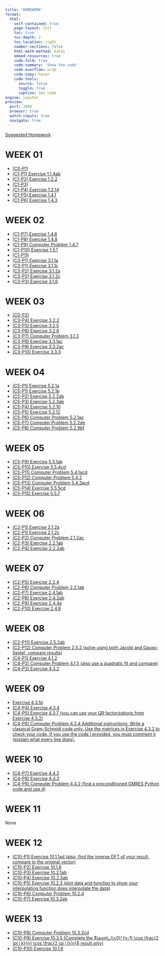 ```yaml
---
title: 'HOMEWORK'
format:
  html:
    self-contained: true
    page-layout: full
    toc: true
    toc-depth: 2
    toc-location: right
    number-sections: false
    html-math-method: katex
    embed-resources: true
    code-fold: true
    code-summary: 'Show the code'
    code-overflow: wrap
    code-copy: hover
    code-tools:
      source: false
      toggle: true
      caption: See code
engine: jupyter
preview:
  port: 3000
  browser: true
  watch-inputs: true
  navigate: true
---
```


[Suggested Homework](./math411-suggested-homework.html)

# **WEEK 01**

- [(C0-P1)](#)
- [(C1-P1) Exercise 1.1.4ab](#)
- [(C1-P2) Exercise 1.2.2](#)
- [(C1-P3)](#)
- [(C1-P4) Exercise 1.2.14](#)
- [(C1-P5) Exercise 1.4.1](#)
- [(C1-P6) Exercise 1.4.3](#)

# **WEEK 02**

- [(C1-P7) Exercise 1.4.6](#)
- [(C1-P8) Exercise 1.4.8](#)
- [(C1-P9) Computer Problem 1.4.7](#)
- [(C1-P10) Exercise 1.5.1](#)
- [(C1-P11)](#)
- [(C3-P1) Exercise 3.1.1a](./w02/exercise3-1-1a.html)
- [(C3-P1) Exercise 3.1.1c](./w02/exercise3-1-1c.html)
- [(C3-P2) Exercise 3.1.2a](./w02/exercise3-1-2a.html)
- [(C3-P2) Exercise 3.1.2c](./w02/exercise3-1-2c.html)
- [(C3-P3) Exercise 3.1.6](./w02/exercise3-1-6.html)

# **WEEK 03**

- [(C0-P2)](./w03/c0-p2.html)
- [(C3-P4) Exercise 3.2.2](./w03/exercise3-2-2.html)
- [(C3-P5) Exercise 3.2.5](#)
- [(C3-P6) Exercise 3.2.6](#)
- [(C3-P7) Computer Problem 3.1.3](#)
- [(C3-P8) Exercise 3.3.1ac](#)
- [(C3-P9) Exercise 3.3.2ac](#)
- [(C3-P10) Exercise 3.3.3](./w03/exercise3-3-3.html)

# **WEEK 04**

- [(C5-P1) Exercise 5.2.1a](./w04/exercise5-2-1a.html)
- [(C5-P1) Exercise 5.2.1b](./w04/exercise5-2-b.html)
- [(C5-P2) Exercise 5.2.2ab](#)
- [(C5-P3) Exercise 5.2.3ab](#)
- [(C5-P4) Exercise 5.2.10](#)
- [(C5-P5) Exercise 5.2.12](#)
- [(C5-P6) Computer Problem 5.2.1ac](#)
- [(C5-P7) Computer Problem 5.2.2de](#)
- [(C5-P8) Computer Problem 5.2.9bf](#)

# **WEEK 05**

- [(C5-P9) Exercise 5.5.1ab](#)
- [(C5-P10) Exercise 5.5.4cd](#)
- [(C5-P11) Computer Problem 5.4.1acd](#)
- [(C5-P12) Computer Problem 5.4.2](#)
- [(C5-P13) Computer Problem 5.4.3acd](#)
- [(C5-P14) Exercise 5.5.5cd](#)
- [(C5-P15) Exercise 5.5.7](#)

# **WEEK 06**

- [(C2-P1) Exercise 2.1.2a](./w06/exercise2-1-2a.html)
- [(C2-P1) Exercise 2.1.2c](#)
- [(C2-P2) Computer Problem 2.1.2ac](#)
- [(C2-P3) Exercise 2.2.1ab](#)
- [(C2-P4) Exercise 2.2.2ab](#)

# **WEEK 07**

- [(C2-P5) Exercise 2.2.4](#)
- [(C2-P6) Computer Problem 2.2.1ab](#)
- [(C2-P7) Exercise 2.4.1ab](#)
- [(C2-P8) Exercise 2.4.2ab](#)
- [(C2-P9) Exercise 2.4.4a](./w07/exercise2-4-4a.html)
- [(C2-P10) Exercise 2.4.6](./w07/exercise2-4-6.html)

# **WEEK 08**

- [(C2-P11) Exercise 2.5.2ab](#)
- [(C2-P12) Computer Problem 2.5.2 (solve using both Jacobi and Gauss-Seidel, compare results)](#)
- [(C4-P1) Exercise 4.1.2](#)
- [(C4-P2) Computer Problem 4.1.5 (also use a quadratic fit and compare)](#)
- [(C4-P3) Exercise 4.3.2](#)

# **WEEK 09**

- [Exercise 4.3.1d](./w09/exercise4-3-1d.html)
- [(C4-P4) Exercise 4.3.4](#)
- [(C4-P5) Exercise 4.3.7 (you can use your QR factorizations from Exercise 4.3.2)](#)
- [(C4-P6) Computer Problem 4.3.4 Additional instructions: Write a classical Gram-Schmidt code only. Use the matrices in Exercise 4.3.2 to check your code. If you use the code I provided, you must comment it (explain what every line does).](#)

# **WEEK 10**

- [(C4-P7) Exercise 4.4.2](#)
- [(C4-P8) Exercise 4.4.3](#)
- [(C4-P9) Computer Problem 4.4.2 (find a preconditioned GMRES Python code and use it)](#)

# **WEEK 11**

None

# **WEEK 12**

- [(C10-P1) Exercise 10.1.1ad (also, find the inverse DFT of your result, compare to the original vector)](#)
- [(C10-P2) Exercise 10.1.8](#)
- [(C10-P3) Exercise 10.2.1ab](#)
- [(C10-P4) Exercise 10.2.3ab](#)
- [(C10-P5) Exercise 10.2.3 (plot data and function to show your interpolating function does interpolate the data)](#)
- [(C10-P6) Computer Problem 10.2.4](#)
- [(C10-P7) Exercise 10.3.2ab](#)

# **WEEK 13**

- [(C10-P8) Computer Problem 10.3.2cd](#)
- [(C10-P9) Exercise 10.3.5 (Complete the $\sum\_{j=0}^{n-1} \cos \frac{2 \pi j k}{n} \cos \frac{2 \pi j l}{n}$ result only)](#)
- [(C10-P10) Exercise 10.1.6](#)
